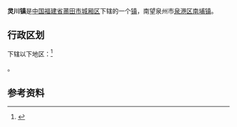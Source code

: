 {{中国乡级行政区|35/03/02/102/000
| 行政区全称 = 灵川镇
| 景观照片文件名 = 
| 景观照片描述 = 
| 汉语拼音 = 
| 通用拼音 = 
| 注音符號 = 
| 其它标音类型1 = 
| 其它标音1 = 
| 其它标音类型2 = 
| 其它标音2 = 
| 其它语言类型1 = 
| 其它语言地名1 = 
| 其它语言类型2 = 
| 其它语言地名2 = 
| 上级行政区 = [[福建省|福建省]][[莆田市|莆田市]][[城厢区|城厢区]]
| 行政区类别 = [[镇|镇]]
| 总面积 = 
| 户籍人口 = 
| 户籍人口年份 = 
| 常住人口 = 
| 常住人口年份 = 
| 人口密度 = 
| 行政区划 = 
| 官方网站 = 
| 政府驻地 = 
| 邮政编码 = 
| 电话区号 = 594
| 毗邻行政区 = 
| 位置图文件名 = 
| 位置图描述 = 
}}
'''灵川镇'''是[[中华人民共和国|中国]][[福建省|福建省]][[莆田市|莆田市]][[城厢区|城厢区]]下辖的一个[[镇|镇]]，南望泉州市[[泉港区|泉港区]][[南埔镇|南埔镇]]。

== 行政区划 ==
{{PAGENAMEBASE}}下辖以下地区：<ref>{{PRC admin/ref sgc|35/03/02/102}}</ref>

{{PRC admin/children|35/03/02/102/000}}。

== 参考资料 ==
{{reflist}}

{{PRC admin/navcat|35/03/02/102/000}}